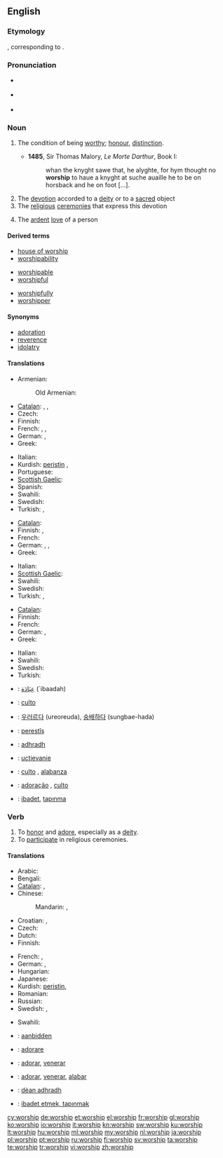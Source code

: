 {{also|Worship}}
==English==
{{wikipedia}}

===Etymology===
{{etyl|ang}} {{term|weorþscipe}}, corresponding to {{suffix|worth|ship}}.

===Pronunciation===
* {{a|UK}} {{IPA|/ˈwəːʃɪp/}}
* {{a|US}} {{IPA|/ˈwɝʃɪp/}}
* {{audio|en-us-worship.ogg|Audio (US)}}

===Noun===
{{en-noun|-}}

# {{obsolete}} The condition of being [[worthy]]; [[honour]], [[distinction]].
#* '''1485''', Sir Thomas Malory, ''Le Morte Darthur'', Book I:
#*: whan the knyght sawe that, he alyghte, for hym thought no '''worship''' to haue a knyght at suche auaille he to be on horsback and he on foot [...].
# The [[devotion]] accorded to a [[deity]] or to a [[sacred]] object
# The [[religious]] [[ceremony|ceremonies]] that express this devotion
# {{context|by extension}} The [[ardent]] [[love]] of a person

====Derived terms====
{{rel-top3|Terms derived from ''worship''}}
* [[house of worship]]
* [[worshipability]]
{{rel-mid3}}
* [[worshipable]]
* [[worshipful]]
{{rel-mid3}}
* [[worshipfully]]
* [[worshipper]]

{{rel-bottom}}

====Synonyms====
* [[adoration]]
* [[reverence]]
* [[idolatry]]

====Translations====
{{trans-top|devotion accorded to a deity or to a sacred object}}
* Armenian: {{t-|hy|պաշտօն|tr=paštōn}}
*: Old Armenian: {{tø|xcl|պաշտամունք|tr=paštamunkʿ|sc=Armn|xs=Old Armenian}}
* [[Catalan]]: {{t|ca|adoració|f}},  {{t-|ca|culte|m}},  {{t|ca|veneració|f}}
* Czech: {{t-|cs|uctívání|n}}
* Finnish: {{t-|fi|palvonta}}
* French: {{t+|fr|culte|m}}, {{t+|fr|adoration}}, {{t+|fr|vénération}}
* German: {{t-|de|Verehrung|f}}, {{t+|de|Anbetung|f}}
* Greek: {{t+|el|λατρεία|f|tr=latreia}}
{{trans-mid}}
* Italian: {{t|it|adorazione|f}}
* Kurdish: [[peristin]] {{f}}, {{ku-Arab|[[په‌رستن]]}}
* Portuguese: {{t|pt|adoração|f}}
* [[Scottish Gaelic]]: {{t|gd|adhradh|m}}
* Spanish: {{t|es|adoración|f}}
* Swahili: {{t+|sw|abudu|xs=Swahili}}
* Swedish: {{t|sv|dyrkan}}
* Turkish: {{t|tr|ibadet}},  {{t|tr|tapınma}}
{{trans-bottom}}

{{trans-top|The religious ceremonies that express this devotion}}
* [[Catalan]]: {{t-|ca|culte|m}}
* Finnish: {{t-|fi|jumalanpalvelus}},  {{t-|fi|palvontamenot|p}}
* French: {{t+|fr|culte|m}}
* German: {{t+|de|Gottesdienst|m}}, {{t-|de|Verehrung|f}}, {{t+|de|Anbetung|f}}
* Greek: {{t+|el|λατρεία|f|tr=latreia}}
{{trans-mid}}
* Italian: {{t|it|culto|m}}
* [[Scottish Gaelic]]: {{t|gd|adhradh|m}}
* Swahili: {{t+|sw|abudu|xs=Swahili}}
* Swedish: {{t|sv|tillbedjan|c}}
* Turkish: {{t|tr|ibadet}},  {{t|tr|tapınma}}
{{trans-bottom}}

{{trans-top|The ardent love of a person}}
* [[Catalan]]: {{t|ca|adoració|f}}
* Finnish: {{t-|fi|palvonta}}
* French: {{t+|fr|culte|m}}
* German: {{t-|de|Verehrung|f}}, {{t+|de|Anbetung|f}}
* Greek: {{t+|el|λατρεία|f|tr=latreia}}
{{trans-mid}}
* Italian: {{t|it|culto|m}}
* Swahili: {{t+|sw|abudu|xs=Swahili}}
* Swedish: {{t|sv|dyrkan|c}}
* Turkish: {{t+|tr|tapma}}
{{trans-bottom}}

{{checktrans-top}}
* {{ttbc|ar}}: [[عِبَادَة]] (`ibaadah) {{f}}
* {{ttbc|it}}: [[culto]] {{m}}
* {{ttbc|ko}}: [[우러르다]] (ureoreuda), [[숭배하다]] (sungbae-hada)
* {{ttbc|ku}}: [[perestîş]] {{f}}
* {{ttbc|gd}}: [[adhradh]] {{m}}
* {{ttbc|sk}}: [[uctievanie]]  {{n}}
* {{ttbc|es}}: [[culto]] {{m}}, [[alabanza]] {{f}}
* {{ttbc|pt}}: [[adoração]] {{f}}, [[culto]] {{m}}
* {{ttbc|tr}}: [[ibadet]], [[tapınma]]
{{trans-bottom}}

===Verb===
{{en-verb|worships|''(UK)'' '''[[worshipping]]''' or  ''(US)'' '''[[worshiping]]'''|''(UK)'' '''[[worshipped]]''' or  ''(US)'' '''[[worshiped]]'''}}

# To [[honor]] and [[adore]], especially as a [[deity]].
# To [[participate]] in religious ceremonies.

====Translations====
{{trans-top|to honor and adore, especially as a deity}}
* Arabic: {{t-|ar|عبد|tr=`ábada}}
* Bengali: {{t|bn|পূজা করা|sc=Beng|xs=Bengali}}
* [[Catalan]]: {{t+|ca|adorar}},  {{t+|ca|venerar}}
* Chinese:
*: Mandarin: {{t|cmn|崇拜|tr=chóngbài|sc=Hani}},  {{t|cmn|崇奉|tr=chóngfèng|sc=Hani}}
* Croatian: {{t|hr|slaviti}}, {{t|hr|obožavati}}
* Czech: {{t-|cs|uctívat}}
* Dutch: {{t+|nl|vereren}}
* Finnish: {{t+|fi|palvoa}}
{{trans-mid}}
* French: {{t+|fr|vénérer}}, {{t+|fr|adorer}}
* German: {{t+|de|verehren}}, {{t+|de|anbeten}}
* Hungarian: {{t+|hu|imád}}
* Japanese: {{t|ja|崇拝|alt=崇拝する|tr=すうはいする, sūhai-surú}}
* Kurdish: [[peristin]], {{ku-Arab|[[په‌رستن]]}}
* Romanian: {{t-|ro|închina}}
* Russian: {{t+|ru|поклоняться|tr=poklonját'sja}} {{qualifier|+ dative case}}
* Swedish: {{t+|sv|dyrka}}, {{t|sv|tillbe}}
{{trans-bottom}}

{{trans-top|To participate in religious ceremonies}}
* Swahili: {{t+|sw|abudu|xs=Swahili}}
{{trans-mid}}
{{trans-bottom}}

{{checktrans-top}}
* {{ttbc|nl}}: [[aanbidden]]
* {{ttbc|it}}: [[adorare]]
* {{ttbc|pt}}: [[adorar]], [[venerar]]
* {{ttbc|es}}: [[adorar]], [[venerar]], [[alabar]]
* {{ttbc|gd}}: [[dèan adhradh]]
* {{ttbc|tr}}: [[ibadet etmek, tapınmak]]
{{trans-bottom}}

[[cy:worship]]
[[de:worship]]
[[et:worship]]
[[el:worship]]
[[fr:worship]]
[[gl:worship]]
[[ko:worship]]
[[io:worship]]
[[it:worship]]
[[kn:worship]]
[[sw:worship]]
[[ku:worship]]
[[lt:worship]]
[[hu:worship]]
[[ml:worship]]
[[my:worship]]
[[nl:worship]]
[[ja:worship]]
[[pl:worship]]
[[pt:worship]]
[[ru:worship]]
[[fi:worship]]
[[sv:worship]]
[[ta:worship]]
[[te:worship]]
[[tr:worship]]
[[vi:worship]]
[[zh:worship]]